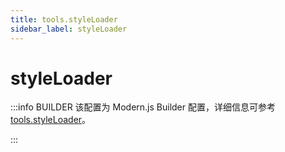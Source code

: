 ```yaml
---
title: tools.styleLoader
sidebar_label: styleLoader
---
```

# styleLoader

:::info BUILDER
该配置为 Modern.js Builder 配置，详细信息可参考 [tools.styleLoader](https://modernjs.dev/builder/api/config-tools.html#tools-styleloader)。

:::


<Main />

